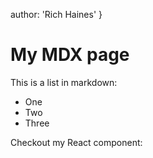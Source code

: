 

author: 'Rich Haines'
}

# My MDX page

This is a list in markdown:

- One
- Two
- Three

Checkout my React component:
